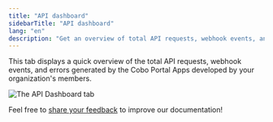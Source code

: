 ```yaml
---
title: "API dashboard"
sidebarTitle: "API dashboard"
lang: "en"
description: "Get an overview of total API requests, webhook events, and errors generated by your organization's Cobo Portal Apps."
---
```



This tab displays a quick overview of the total API requests, webhook events, and errors generated by the Cobo Portal Apps developed by your organization's members.

<Snippet />

<img src="/en/images/developer-console/api_dashboard.png" className="screenshot_full_screen" alt="The API Dashboard tab" />

<Tip>Feel free to [share your feedback](https://forms.zohopublic.com/cobo/form/DocumentFeedbackForm/formperma/QvLOhxJv1_JMsJ-1dleZ8Itb_7rzN-LtgvsDdxosoVI?referrername=manuals) to improve our documentation!</Tip>
